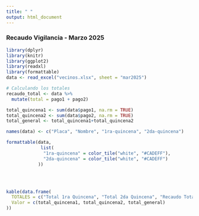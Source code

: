 ```yaml
---
title: " "
output: html_document
---
```


### **Recaudo Vigilancia - Marzo 2025**


```r
library(dplyr)
library(knitr)
library(ggplot2)
library(readxl)
library(formattable)
data <- read_excel("vecinos.xlsx", sheet = "mar2025")

# Calculando los totales
recaudo_total <- data %>% 
  mutate(total = pago1 + pago2)

total_quincena1 <- sum(data$pago1, na.rm = TRUE)
total_quincena2 <- sum(data$pago2, na.rm = TRUE)
total_general <- total_quincena1+total_quincena2
```


```r
names(data) <- c("Placa", "Nombre", "1ra-quincena", "2da-quincena")

formattable(data,
             list(
              "1ra-quincena" = color_tile("white", "#CADEFF"),
              "2da-quincena" = color_tile("white", "#CADEFF")
            ))



```


<br/>

<div class="box-blue">

```r
kable(data.frame(
  TOTALES = c("Total 1ra Quincena", "Total 2da Quincena", "Recaudo Total"),
  Valor = c(total_quincena1, total_quincena2, total_general)
))
```

</div>